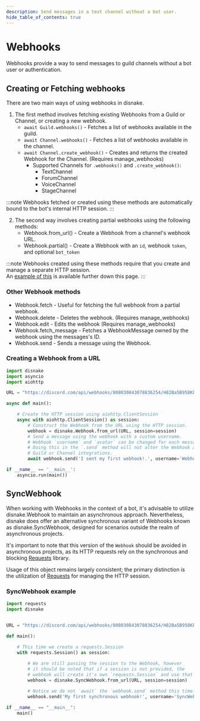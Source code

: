 ```yaml
---
description: Send messages in a text channel without a bot user.
hide_table_of_contents: true
---
```


# Webhooks
Webhooks provide a way to send messages to guild channels without a bot user or authentication.

## Creating or Fetching webhooks
There are two main ways of using webhooks in disnake.


1. The first method involves fetching existing Webhooks from a Guild or Channel, or creating a new webhook.  
    - `await Guild.webhooks()` - Fetches a list of webhooks available in the guild.
    - `await Channel.webhooks()` - Fetches a list of webhooks available in the channel.
    - `await Channel.create_webhook()` - Creates and returns the created <DocsLink reference='disnake.Webhook'>Webhook</DocsLink> for the Channel. (Requires <DocsLink reference="disnake.Permissions.manage_webhooks">manage_webhooks</DocsLink>)
        - Supported Channels for `.webhooks()` and `.create_webhook()`:
            - <DocsLink reference="disnake.TextChannel">TextChannel</DocsLink>
            - <DocsLink reference="disnake.ForumChannel">ForumChannel</DocsLink>
            - <DocsLink reference="disnake.VoiceChannel">VoiceChannel</DocsLink>
            - <DocsLink reference="disnake.StageChannel">StageChannel</DocsLink>  

:::note
Webhooks fetched or created using these methods are automatically bound to the bot's internal HTTP session.
:::


2. The second way involves creating partial webhooks using the following methods:
    - <DocsLink reference="disnake.Webhook.from_url">Webhook.from_url()</DocsLink> - Create a Webhook from a channel's webhook URL.
    - <DocsLink reference="disnake.Webhook.partial">Webhook.partial()</DocsLink> - Create a Webhook with an `id`, webhook `token`, and optional `bot_token`

:::note
Webhooks created using these methods require that you create and manage a separate HTTP session.   
An [example of this](#creating-a-webhook-from-a-url) is available further down this page.
:::


### Other Webhook methods
- <DocsLink reference="disnake.Webhook.fetch">Webhook.fetch</DocsLink> - Useful for fetching the full webhook from a partial webhook.
- <DocsLink reference="disnake.Webhook.delete">Webhook.delete</DocsLink> - Deletes the webhook. (Requires <DocsLink reference="disnake.Permissions.manage_webhooks">manage_webhooks</DocsLink>)
- <DocsLink reference="disnake.Webhook.edit">Webhook.edit</DocsLink> - Edits the webhook (Requires <DocsLink reference="disnake.Permissions.manage_webhooks">manage_webhooks</DocsLink>)
- <DocsLink reference="disnake.Webhook.fetch_message">Webhook.fetch_message</DocsLink> - Fetches a <DocsLink reference="disnake.WebhookMessage">WebhookMessage</DocsLink> owned by the webhook using the messages's ID.
- <DocsLink reference="disnake.Webhook.send">Webhook.send</DocsLink> - Sends a message using the Webhook.


### Creating a Webhook from a URL
```python title="webhook_from_url.py"
import disnake
import asyncio
import aiohttp

URL = "https://discord.com/api/webhooks/808030843078836254/H82Ba5B958KkeAG4u4A3otcQvl64XPFNqmlP2aMmpJbCHntrEfxgoqE7_OZAzqP9Z2Dr"

async def main():

    # Create the HTTP session using aiohttp.ClientSession
    async with aiohttp.ClientSession() as session:
        # Construct the Webhook from the URL using the HTTP session.
        webhook = disnake.Webhook.from_url(URL, session=session)
        # Send a message using the webhook with a custom username.
        # Webhook `username` and `avatar` can be changed for each message that is sent.
        # Doing this in the `.send` method will not alter the Webhook as it appears in the
        # Guild or Channel integrations.
        await webhook.send('I sent my first webhook!.', username='Webhook!')

if __name__ == '__main__':
    asyncio.run(main())
```

## SyncWebhook
When working with Webhooks in the context of a bot, it's advisable to utilize <DocsLink reference='disnake.Webhook'>disnake.Webhook</DocsLink> to maintain an asynchronous approach.
Nevertheless, disnake does offer an alternative synchronous variant of Webhooks known as <DocsLink reference="disnake.SyncWebhook">disnake.SyncWebhook</DocsLink>, designed for scenarios
outside the realm of asynchronous projects.

It's important to note that this version of the `Webhook` should be avoided in asynchronous projects, as its HTTP requests rely on the synchronous and blocking
[Requests](https://requests.readthedocs.io/en/latest/) library.

Usage of this object remains largely consistent; the primary distinction is the utilization of [Requests](https://requests.readthedocs.io/en/latest/) for managing the HTTP session.

### SyncWebhook example
```python title='sync_webhook.py'
import requests
import disnake


URL = "https://discord.com/api/webhooks/808030843078836254/H82Ba5B958KkeAG4u4A3otcQvl64XPFNqmlP2aMmpJbCHntrEfxgoqE7_OZAzqP9Z2Dr"

def main():
    
    # This time we create a requests.Session
    with requests.Session() as session:

        # We are still passing the session to the Webhook, however
        # it should be noted that if a session is not provided, the
        # webhook will create it's own `requests.Session` and use that instead.
        webhook = disnake.SyncWebhook.from_url(URL, session=session)
        
        # Notice we do not `await` the `webhook.send` method this time.
        webhook.send('My first synchronous webhook!', username='SyncWebhook!')

if __name__ == "__main__":
    main()

```
